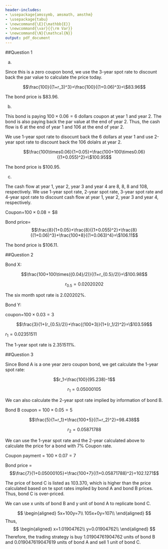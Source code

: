 ```yaml
---
header-includes:
- \usepackage{amssymb, amsmath, amsthm}
- \usepackage{tabu}
- \newcommand{\E}{\mathbb{E}}
- \newcommand{\var}{{\rm Var}}
- \newcommand{\N}{\mathcal{N}}
output: pdf_document
---
```


\noindent \begin{tabu} to \textwidth {@{}X[4 l] @{}X[r]}
  \textbf{HW 2}           & \\ 
  \textbf{MFE 400: Investment}   & \\ 
  \textbf{Professor Chernov}         & \\
  \textbf{Group 6}          &\\
  \textbf{Students: Xiahao Wang, Juan Manuel Ferreyra Maspero, Xinyue Zhu, Yichu Li, Mu Lin}
\end{tabu}

##Question 1

(a)

Since this is a zero coupon bond, we use the 3-year spot rate to discount back the par value to calculate the price today.

$$\frac{100}{(1+r_3)^3}=\frac{100}{(1+0.06)^3}=\$83.96$$

The bond price is $83.96.

(b)

This bond is paying $100\times0.06=6$ dollars coupon at year 1 and year 2. The bond is also paying back the par value at the end of year 2. Thus, the cash flow is 6 at the end of year 1 and 106 at the end of year 2.

We use 1-year spot rate to disocunt back the 6 dollars at year 1 and use 2-year spot rate to discount back the 106 dolalrs at year 2.

$$\frac{100\times0.06}{1+0.05}+\frac{100+100\times0.06}{(1+0.055)^2}=\$100.95$$
  
The bond price is $100.95.


(c)

The cash flow at year 1, year 2, year 3 and year 4 are 8, 8, 8 and 108, respectively. We use 1-year spot rate, 2-year spot rate, 3-year spot rate and 4-year spot rate to discount cash flow at year 1, year 2, year 3 and year 4, respectively.

Coupon=$100\times{0.08}=\$8$

Bond price=$$\frac{8}{1+0.05}+\frac{8}{(1+0.055)^2}+\frac{8}{(1+0.06)^3}+\frac{100+8}{(1+0.063)^4}=\$106.11$$

The bond price is $106.11.

##Question 2

Bond X:

$$\frac{100+100\times({0.04}/2)}{(1+r_{0.5}/2)}=\$100.98$$

$$r_{0.5}=0.02020202$$

The six month spot rate is 2.020202%.



Bond Y:

coupon=$100\times0.03=3$

$$\frac{3}{1+(r_{0.5}/2)}+\frac{(100+3)}{1+(r_1/2)^2}=\$103.59$$

$r_1=0.02351511$

The 1-year spot rate is 2.351511%.

##Question 3

Since Bond A is a one year zero coupon bond, we get calculate the 1-year spot rate:

$$r_1=\frac{100}{95.238}-1$$

$$r_1=0.05000105$$


We can also calculate the 2-year spot rate implied by information of bond B.

Bond B coupon = $100\times{0.05}=5$

$$\frac{5}{1+r_1}+\frac{100+5}{(1+r_2)^2}=98.438$$

$$r_2=0.05871788$$


We can use the 1-year spot rate and the 2-year calculated above to calculate the price for a bond with 7% Coupon rate.

Coupon payment = $100\times{0.07}=7$

Bond price = $$\frac{7}{1+0.05000105}+\frac{100+7}{(1+0.05871788)^2}=102.1271$$


The price of bond C is listed as 103.370, which is higher than the price calculated based on te spot rates implied by bond A and bond B prices. Thus, bond C is over-priced.

We can use x units of bond B and y unit of bond A to replicate bond C.

$$
\begin{aligned}
5x+100y=7\\
105x+0y=107\\
\end{aligned}
$$
Thus,
$$
\begin{aligned}
x=1.01904762\\
y=0.01904762\\
\end{aligned}
$$
Therefore, the trading strategy is buy 1.01904761904762 units of bond B and 0.019047619047619 units of bond A and sell 1 unit of bond C.



